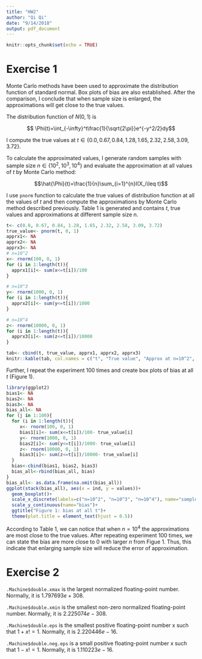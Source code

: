 ```yaml
---
title: "HW2"
author: "Qi Qi"
date: "9/14/2018"
output: pdf_document
---
```


```r
knitr::opts_chunk$set(echo = TRUE)
```
# Exercise 1 
\section{Approximation of distribution function of standard normal}

\subsection{Abstract}
Monte Carlo methods have been used to approximate the distribution function of standard normal. Box plots of bias are also established. After the comparison, I conclude that when sample size is enlarged, the approximations will get close to the true values.


\subsection{Method}
The distribution function of $N(0,1)$ is

$$ \Phi(t)=\int_{-\infty}^t\frac{1}{\sqrt{2\pi}}e^{-y^2/2}dy$$

I compute the true values at $t\in\{0.0, 0.67, 0.84, 1.28, 1.65, 2.32, 2.58, 3.09, 3.72\}$.

To calculate the approximated values, I generate random samples with sample size $n\in\{10^2, 10^3, 10^4\}$ and evaluate the approximation at all values of $t$ by Monte Carlo method:

$$\hat{\Phi}(t)=\frac{1}{n}\sum_{i=1}^{n}I(X_i\leq t)$$



\subsection{Comparison of true values and approximations}
I use ```pnorm``` function to calculate the true values of distribution function at all the values of $t$ and then compute the approximations by Monte Carlo method described previously. Table 1 is generated and contains $t$, true values and approximations at different sample size n.
```r
t<- c(0.0, 0.67, 0.84, 1.28, 1.65, 2.32, 2.58, 3.09, 3.72)
true_value<- pnorm(t, 0, 1)
apprx1<- NA
apprx2<- NA
apprx3<- NA
# n=10^2
x<- rnorm(100, 0, 1)
for (i in 1:length(t)){
  apprx1[i]<- sum(x<=t[i])/100
}

# n=10^3
y<- rnorm(1000, 0, 1)
for (i in 1:length(t)){
  apprx2[i]<- sum(y<=t[i])/1000
}

# n=10^4
z<- rnorm(10000, 0, 1)
for (i in 1:length(t)){
  apprx3[i]<- sum(z<=t[i])/10000
}

tab<- cbind(t, true_value, apprx1, apprx2, apprx3)
knitr::kable(tab, col.names = c("t", "True value", "Approx at n=10^2", "Approx at n=10^3", "Approx at n=10^4"), caption = "Comparison of true values and approximation")
```

Further, I repeat the experiment 100 times and create box plots of bias at all $t$ (Figure 1).

```r
library(ggplot2)
bias1<- NA
bias2<- NA
bias3<- NA
bias_all<- NA
for (j in 1:100){
  for (i in 1:length(t)){
     x<- rnorm(100, 0, 1)
     bias1[i]<- sum(x<=t[i])/100- true_value[i]
     y<- rnorm(1000, 0, 1)
     bias2[i]<- sum(y<=t[i])/1000- true_value[i]
     z<- rnorm(10000, 0, 1)
     bias3[i]<- sum(z<=t[i])/10000- true_value[i]
  }
  bias<-cbind(bias1, bias2, bias3)
  bias_all<-rbind(bias_all, bias)
}
bias_all<- as.data.frame(na.omit(bias_all))
ggplot(stack(bias_all), aes(x = ind, y = values))+
  geom_boxplot()+
  scale_x_discrete(labels=c("n=10^2", "n=10^3", "n=10^4"), name="sample size")+
  scale_y_continuous(name="bias")+
  ggtitle("Figure 1: bias at all t")+
  theme(plot.title = element_text(hjust = 0.5))
```


\subsection{Conclusion}
According to Table 1, we can notice that when $n=10^4$ the approximations are most close to the true values. After repeating experiment 100 times, we can state the bias are more close to 0 with larger $n$ from Figue 1. Thus, this indicate that enlarging sample size will reduce the error of approximation. 

# Exercise 2
```.Machine$double.xmax``` is the largest normalized floating-point number. Normally, it is $1.797693e+308$.

``` .Machine$double.xmin``` is the smallest non-zero normalized floating-point number. Normally, it is $2.225074e-308$.

```.Machine$double.eps``` is the smallest positive floating-point number x such that $1 + x != 1$. Normally, it is $2.220446e-16$.

```.Machine$double.neg.eps``` is a small positive floating-point number x such that $1 - x != 1$. Normally, it is $1.110223e-16$.
